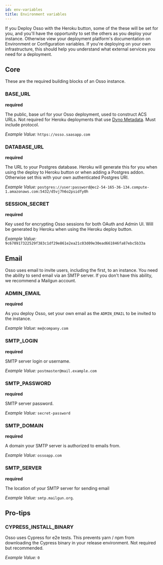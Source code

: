```yaml
---
id: env-variables
title: Environment variables
---
```



<PaidCallout />

If you Deploy Osso with the Heroku button, some of the these will be set for you, and you'll have the opportunity to set the others as you deploy your instance. Otherwise view your deployment platform's documentation on Environment or Configuration variables. If you're deploying on your own infrastructure, this should help you understand what external services you need for a deployment.

## Core

These are the required building blocks of an Osso instance.

### BASE_URL
**required**

The public, base url for your Osso deployment, used to construct ACS URLs. Not required for Heroku deployments that use [Dyno Metadata](https://devcenter.heroku.com/articles/dyno-metadata). Must include protocol.

_Example Value:_ `https://osso.saasapp.com`

### DATABASE_URL
**required**

The URL to your Postgres database. Heroku will generate this for you when using the deploy to Heroku button or when adding a Postgres addon. Otherwise set this with your own authenticated Postgres URI.

_Example Value:_ `postgres://user:password@ec2-54-165-36-134.compute-1.amazonaws.com:5432/d5vj7h6o2psidfy0h`

### SESSION_SECRET
**required**

Key used for encrypting Osso sessions for both OAuth and Admin UI. Will be generated by Heroku when using the Heroku deploy button.

_Example Value:_ `9c670917322529f383c1df29e861e2ea21c03d09e30ead661846fa87ebc5b33a`

## Email

Osso uses email to invite users, including the first, to an instance. You need the ability to send email via an SMTP server. If you don't have this ability, we recommend a Mailgun account.

### ADMIN_EMAIL
**required**

As you deploy Osso, set your own email as the `ADMIN_EMAIL` to be invited to the instance.

_Example Value:_ `me@company.com`

### SMTP_LOGIN
**required**

SMTP server login or username.

_Example Value:_ `postmaster@mail.example.com`

### SMTP_PASSWORD
**required**

SMTP server password.

_Example Value:_ `secret-password`

### SMTP_DOMAIN
**required**

A domain your SMTP server is authorized to emails from.

_Example Value:_ `ossoapp.com`

### SMTP_SERVER
**required**

The location of your SMTP server for sending email

_Example Value:_ `smtp.mailgun.org`.

## Pro-tips

### CYPRESS_INSTALL_BINARY
Osso uses Cypress for e2e tests. This prevents yarn / npm from downloading the Cypress binary in your release environment. Not required but recommended.

_Example Value:_ `0`

